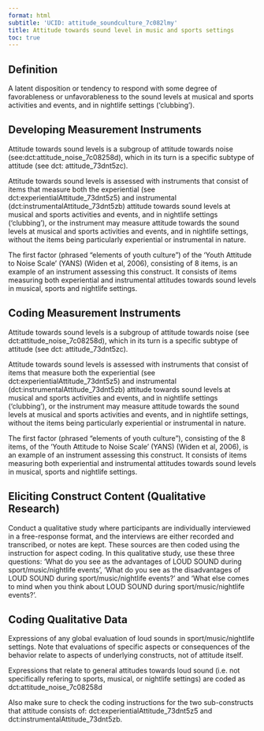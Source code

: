 ```yaml
---
format: html
subtitle: 'UCID: attitude_soundculture_7c082lmy'
title: Attitude towards sound level in music and sports settings
toc: true
---
```


## Definition

A latent disposition or tendency to respond with some degree of favorableness or unfavorableness to the sound levels at musical and sports activities and events, and in nightlife settings ('clubbing').

## Developing Measurement Instruments

Attitude towards sound levels is a subgroup of attitude towards noise (see:dct:attitude_noise_7c08258d), which in its turn is a specific subtype of attitude (see dct: attitude_73dnt5zc). 

Attitude towards sound levels is assessed with instruments that consist of  items that measure both the experiential (see dct:experientialAttitude_73dnt5z5) and instrumental (dct:instrumentalAttitude_73dnt5zb) attitude towards sound levels at musical and sports activities and events, and in nightlife settings ('clubbing'), or the instrument may measure attitude towards the sound levels at musical and sports activities and events, and in nightlife settings, without the items being particularly experiential or instrumental in nature.

The first factor (phrased "elements of youth culture") of the ‘Youth Attitude to Noise Scale’ (YANS) (Widen et al, 2006), consisting of 8 items, is an example of an instrument assessing this construct. It consists of items measuring both experiential and instrumental attitudes towards sound levels in musical, sports and nightlife settings.




## Coding Measurement Instruments

Attitude towards sound levels is a subgroup of attitude towards noise (see dct:attitude_noise_7c08258d), which in its turn is a specific subtype of attitude (see dct: attitude_73dnt5zc). 

Attitude towards sound levels is assessed with instruments that consist of  items that measure both the experiential (see dct:experientialAttitude_73dnt5z5) and instrumental (dct:instrumentalAttitude_73dnt5zb) attitude towards sound levels at musical and sports activities and events, and in nightlife settings ('clubbing'), or the instrument may measure attitude towards the sound levels at musical and sports activities and events, and in nightlife settings, without the items being particularly experiential or instrumental in nature.

The first factor (phrased "elements of youth culture"), consisting of the 8 items, of the ‘Youth Attitude to Noise Scale’ (YANS) (Widen et al, 2006), is an example of an instrument assessing this construct. It consists of items measuring both experiential and instrumental attitudes towards sound levels in musical, sports and nightlife settings.




## Eliciting Construct Content (Qualitative Research)

Conduct a qualitative study where participants are individually interviewed in a free-response format, and the interviews are either recorded and transcribed, or notes are kept. These sources are then coded using the instruction for aspect coding. In this qualitative study, use these three questions: 'What do you see as the advantages of LOUD SOUND during sport/music/nightlife events', 'What do you see as the disadvantages of LOUD SOUND during sport/music/nightlife events?' and 'What else comes to mind when you think about LOUD SOUND during sport/music/nightlife events?'.





## Coding Qualitative Data

Expressions of any global evaluation of loud sounds in sport/music/nightlife settings. Note that evaluations of specific aspects or consequences of the behavior relate to aspects of underlying constructs, not of attitude itself. 

Expressions that relate to general attitudes towards loud sound (i.e. not specifically refering to sports, musical, or nightlife settings) are coded as dct:attitude_noise_7c08258d

Also make sure to check the coding instructions for the two sub-constructs that attitude consists of: dct:experientialAttitude_73dnt5z5 and dct:instrumentalAttitude_73dnt5zb.


